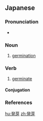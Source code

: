 ==Japanese==
{{ja-kanjitab|はつ|が|yomi=on}}

===Pronunciation===
* {{ja-pron|はつが|y=o|acc=0|acc_ref=NHK}}

===Noun===
{{ja-noun|はつが}}

# [[germination]]

===Verb===
{{ja-verb-suru|tr=intrans|はつが}}

# [[germinate]]

====Conjugation====
{{ja-suru|はつが}}

===References===
<references/>

[[hu:発芽]]
[[zh:発芽]]